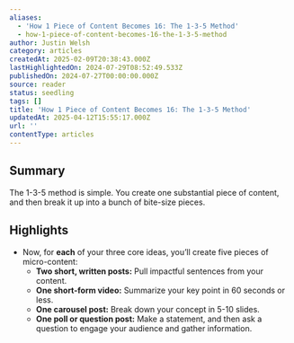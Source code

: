 ```yaml
---
aliases:
  - 'How 1 Piece of Content Becomes 16: The 1-3-5 Method'
  - how-1-piece-of-content-becomes-16-the-1-3-5-method
author: Justin Welsh
category: articles
createdAt: 2025-02-09T20:38:43.000Z
lastHighlightedOn: 2024-07-29T08:52:49.533Z
publishedOn: 2024-07-27T00:00:00.000Z
source: reader
status: seedling
tags: []
title: 'How 1 Piece of Content Becomes 16: The 1-3-5 Method'
updatedAt: 2025-04-12T15:55:17.000Z
url: ''
contentType: articles
---
```

## Summary

The 1-3-5 method is simple. You create one substantial piece of content, and then break it up into a bunch of bite-size pieces.

## Highlights

- Now, for **each** of your three core ideas, you’ll create five pieces of micro-content:
  - **Two short, written posts:** Pull impactful sentences from your content.
  - **One short-form video:** Summarize your key point in 60 seconds or less.
  - **One carousel post:** Break down your concept in 5-10 slides.
  - **One poll or question post:** Make a statement, and then ask a question to engage your audience and gather information.
